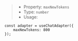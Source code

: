 > * Property: `maxNewTokens`
> * Type: `number`
> * Usage:

```tsx
const adapter = useChatAdapter({
    maxNewTokens: 800
});
```
